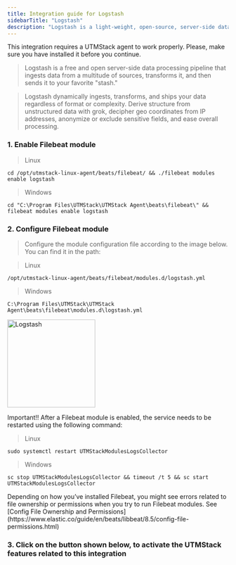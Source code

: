 ```yaml
---
title: Integration guide for Logstash
sidebarTitle: "Logstash"
description: "Logstash is a light-weight, open-source, server-side data processing pipeline that allows you to collect data from a variety of sources, transform it on the fly, and send it to your desired destination. It is most often used as a data pipeline for Elasticsearch, an open-source analytics and search engine."
---
```


<Warning>
    This integration requires a UTMStack agent to work properly. Please, make sure you have installed it before you continue.
</Warning>

> Logstash is a free and open server-side data processing pipeline that ingests data from a multitude of sources, transforms it, and then sends it to your favorite "stash."

> Logstash dynamically ingests, transforms, and ships your data regardless of format or complexity. Derive structure from unstructured data with grok, decipher geo coordinates from IP addresses, anonymize or exclude sensitive fields, and ease overall processing.

### 1. Enable Filebeat module

> Linux

```
cd /opt/utmstack-linux-agent/beats/filebeat/ && ./filebeat modules enable logstash
```

> Windows

```
cd "C:\Program Files\UTMStack\UTMStack Agent\beats\filebeat\" && filebeat modules enable logstash
```

### 2. Configure Filebeat module

> Configure the module configuration file according to the image below. You can find it in the path:

> Linux

```
/opt/utmstack-linux-agent/beats/filebeat/modules.d/logstash.yml
```

> Windows

```
C:\Program Files\UTMStack\UTMStack Agent\beats\filebeat\modules.d\logstash.yml
```

<img
  height="200"
  className="block rounded-xl"
  src="/images/integrations/logstash/config-logstash.png"
  alt="Logstash"
/>

<Note>
    Important!! After a Filebeat module is enabled, the service needs to be restarted using the following command:   
</Note>

> Linux

```
sudo systemctl restart UTMStackModulesLogsCollector
```

> Windows

```
sc stop UTMStackModulesLogsCollector && timeout /t 5 && sc start UTMStackModulesLogsCollector
```

<Warning>
    Depending on how you’ve installed Filebeat, you might see errors related to file ownership or permissions when you try to run Filebeat modules. See [Config File Ownership and Permissions](https://www.elastic.co/guide/en/beats/libbeat/8.5/config-file-permissions.html)
</Warning>

### 3. Click on the button shown below, to activate the UTMStack features related to this integration